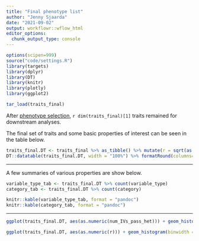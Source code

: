 ```yaml
---
title: "Final phenotype list"
author: "Jenny Sjaarda"
date: "2021-09-02"
output: workflowr::wflow_html
editor_options:
  chunk_output_type: console
---
```


```r

options(scipen=999)
source("code/settings.R")
library(targets)
library(dplyr)
library(DT)
library(knitr)
library(plotly)
library(ggplot2)

```

```r

tar_load(traits_final)

```

After [phenotype selection](phenotype_selection.html), `r dim(traits_final)[1]` traits remained for downstream analyses. 

The final set of traits and some basic properties of interest can be seen in the table below. 

```r

traits_final.DT <- traits_final %>% as_tibble() %>% mutate(r = sqrt(as.numeric(r2))) %>% dplyr::select(Neale_pheno_ID, description, variable_type, category, N_pairs, r2, r, num_IVs, num_IVs_pass_het)
DT::datatable(traits_final.DT, width = "100%") %>% formatRound(columns=c('r2', 'r'), digits = 3)

```

------------------------------------------------------------------------

A few summaries of various properties are show below.

```r
variable_type_tab <- traits_final.DT %>% count(variable_type)
category_tab <- traits_final.DT %>% count(category)

knitr::kable(variable_type_tab, format = "pandoc")
knitr::kable(category_tab, format = "pandoc")

```

------------------------------------------------------------------------

```r

ggplot(traits_final.DT, aes(as.numeric(num_IVs_pass_het))) + geom_histogram(binwidth = 10, alpha=0.5) + theme_classic()  + xlab("Number of IVs") + ylab("Frequency")

ggplot(traits_final.DT, aes(as.numeric(r))) + geom_histogram(binwidth = 0.01, alpha=0.5) + theme_classic()  + xlab("Correlation (r)") + ylab("Frequency")

```

